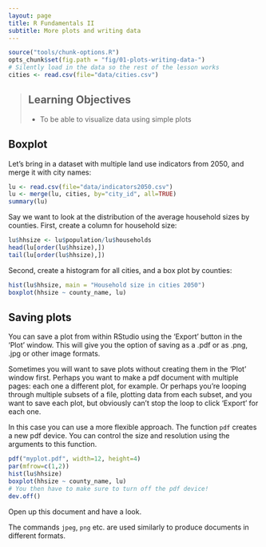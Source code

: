 ```yaml
---
layout: page
title: R Fundamentals II
subtitle: More plots and writing data
---
```


```r
source("tools/chunk-options.R")
opts_chunk$set(fig.path = "fig/01-plots-writing-data-")
# Silently load in the data so the rest of the lesson works
cities <- read.csv(file="data/cities.csv")
```

> ## Learning Objectives {.objectives}
> 
> * To be able to visualize data using simple plots
>

## Boxplot

Let's bring in a dataset with multiple land use indicators from 2050, and merge it with city names:

```r
lu <- read.csv(file="data/indicators2050.csv")
lu <- merge(lu, cities, by="city_id", all=TRUE)
summary(lu)
```
Say we want to look at the distribution of the average household sizes by counties. First, create a column for household size:

```r
lu$hhsize <- lu$population/lu$households
head(lu[order(lu$hhsize),])
tail(lu[order(lu$hhsize),])
```

Second, create a histogram for all cities, and a box plot by counties:

```r
hist(lu$hhsize, main = "Household size in cities 2050")
boxplot(hhsize ~ county_name, lu)
```

## Saving plots
You can save a plot from within RStudio using the 'Export' button
in the 'Plot' window. This will give you the option of saving as a
.pdf or as .png, .jpg or other image formats.

Sometimes you will want to save plots without creating them in the
'Plot' window first. Perhaps you want to make a pdf document with
multiple pages: each one a different plot, for example. Or perhaps
you're looping through multiple subsets of a file, plotting data from
each subset, and you want to save each plot, but obviously can't stop
the loop to click 'Export' for each one.

In this case you can use a more flexible approach. The function
`pdf` creates a new pdf device. You can control the size and resolution
using the arguments to this function.

```r
pdf("myplot.pdf", width=12, height=4)
par(mfrow=c(1,2))
hist(lu$hhsize)
boxplot(hhsize ~ county_name, lu)
# You then have to make sure to turn off the pdf device!
dev.off()
```
Open up this document and have a look.

The commands `jpeg`, `png` etc. are used similarly to produce
documents in different formats.

